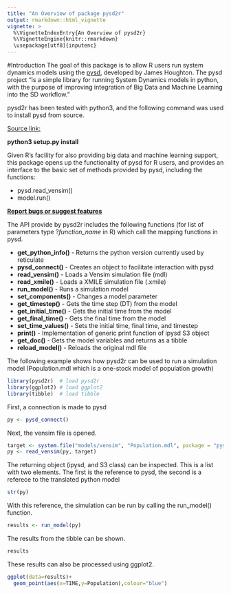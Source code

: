 ```yaml
---
title: "An Overview of package pysd2r"
output: rmarkdown::html_vignette
vignette: >
  %\VignetteIndexEntry{An Overview of pysd2r}
  %\VignetteEngine{knitr::rmarkdown}
  \usepackage[utf8]{inputenc}
---
```


#Introduction
The goal of this package is to allow R users run system dynamics models using the [pysd](
https://pysd.readthedocs.io/en/master/), developed by James Houghton. The pysd
project "is a simple library for running System Dynamics models in python, with the purpose of 
improving integration of Big Data and Machine Learning into the SD workflow."

pysd2r has been tested with python3, and the following command was used to install pysd from source.

[Source link:](https://github.com/JamesPHoughton/pysd)

**python3 setup.py install**

Given R's facility for also providing big data and machine learning support, this package opens up the functionality of pysd for R users, and provides an interface to the basic set of methods provided by pysd, including the functions:


* pysd.read_vensim()
* model.run()

[**Report bugs or suggest features**](https://github.com/JimDuggan/pysd2r/issues)

The API provide by pysd2r includes the following functions (for list of parameters type ?*function_name* in R) which call the mapping functions in pysd.

* **get_python_info()** - Returns the python version  currently used by reticulate
* **pysd_connect()** - Creates an object to facilitate interaction with pysd
* **read_vensim()** - Loads a Vensim simulation file (mdl)
* **read_xmile()** - Loads a XMILE simulation file (.xmile)
* **run_model()**  - Runs a simulation model
* **set_components()** - Changes a model parameter
* **get_timestep()** - Gets the time step (DT) from the model
* **get_initial_time()** - Gets the initial time from the model
* **get_final_time()** - Gets the final time from the model
* **set_time_values()** - Sets the initial time, final time, and timestep
* **print()** - Implementation of generic print function of ipysd S3 object
* **get_doc()** - Gets the model variables and returns as a tibble
* **reload_model()** - Reloads the original mdl file


The following example shows how pysd2r can be used to run a simulation model (Population.mdl which is a one-stock model of population growth)

```r
library(pysd2r)  # load pysd2r
library(ggplot2) # load ggplot2
library(tibble)  # load tibble
```

First, a connection is made to pysd

```r
py <- pysd_connect()
```

Next, the vensim file is opened.

```r
target <- system.file("models/vensim", "Population.mdl", package = "pysd2r")
py <- read_vensim(py, target)
```

The returning object (ipysd, and S3 class) can be inspected. This is a list with two elements. The first is the reference to pysd, the second is a referece to the translated python model

```r
str(py)
```

With this reference, the simulation can be run by calling the run_model() function.

```r
results <- run_model(py)
```

The results from the tibble can be shown.


```r
results
```

These results can also be processed using ggplot2.

```r
ggplot(data=results)+
  geom_point(aes(x=TIME,y=Population),colour="blue")
```
